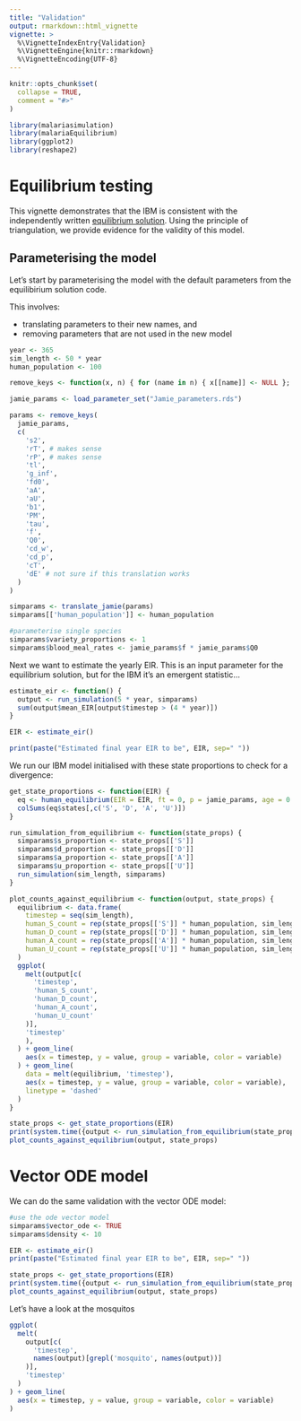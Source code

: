 ```yaml
---
title: "Validation"
output: rmarkdown::html_vignette
vignette: >
  %\VignetteIndexEntry{Validation}
  %\VignetteEngine{knitr::rmarkdown}
  %\VignetteEncoding{UTF-8}
---
```


```r
knitr::opts_chunk$set(
  collapse = TRUE,
  comment = "#>"
)
```

```r
library(malariasimulation)
library(malariaEquilibrium)
library(ggplot2)
library(reshape2)
```

# Equilibrium testing

This vignette demonstrates that the IBM is consistent with the independently written [equilibrium solution](https://github.com/mrc-ide/malariaEquilibrium). Using the principle of triangulation, we provide evidence for the validity of this model.  

## Parameterising the model

Let's start by parameterising the model with the default parameters from the equilibirium solution code.

This involves:

 * translating parameters to their new names, and
 * removing parameters that are not used in the new model
 
```r
year <- 365
sim_length <- 50 * year
human_population <- 100

remove_keys <- function(x, n) { for (name in n) { x[[name]] <- NULL }; x }

jamie_params <- load_parameter_set("Jamie_parameters.rds")

params <- remove_keys(
  jamie_params,
  c(
    's2',
    'rT', # makes sense
    'rP', # makes sense
    'tl',
    'g_inf',
    'fd0',
    'aA',
    'aU',
    'b1',
    'PM',
    'tau',
    'f',
    'Q0',
    'cd_w',
    'cd_p',
    'cT',
    'dE' # not sure if this translation works
  )
)

simparams <- translate_jamie(params)
simparams[['human_population']] <- human_population

#parameterise single species
simparams$variety_proportions <- 1
simparams$blood_meal_rates <- jamie_params$f * jamie_params$Q0
```

Next we want to estimate the yearly EIR. This is an input parameter for the equilibrium solution, but for the IBM it's an emergent statistic...

```r

estimate_eir <- function() {
  output <- run_simulation(5 * year, simparams)
  sum(output$mean_EIR[output$timestep > (4 * year)])
}

EIR <- estimate_eir()

print(paste("Estimated final year EIR to be", EIR, sep=" "))
```

We run our IBM model initialised with these state proportions to check for a divergence:

```r

get_state_proportions <- function(EIR) {
  eq <- human_equilibrium(EIR = EIR, ft = 0, p = jamie_params, age = 0:100)
  colSums(eq$states[,c('S', 'D', 'A', 'U')])
}

run_simulation_from_equilibrium <- function(state_props) {
  simparams$s_proportion <- state_props[['S']]
  simparams$d_proportion <- state_props[['D']]
  simparams$a_proportion <- state_props[['A']]
  simparams$u_proportion <- state_props[['U']]
  run_simulation(sim_length, simparams)
}

plot_counts_against_equilibrium <- function(output, state_props) {
  equilibrium <- data.frame(
    timestep = seq(sim_length),
    human_S_count = rep(state_props[['S']] * human_population, sim_length),
    human_D_count = rep(state_props[['D']] * human_population, sim_length),
    human_A_count = rep(state_props[['A']] * human_population, sim_length),
    human_U_count = rep(state_props[['U']] * human_population, sim_length)
  )
  ggplot(
    melt(output[c(
      'timestep',
      'human_S_count',
      'human_D_count',
      'human_A_count',
      'human_U_count'
    )],
    'timestep'
    ),
  ) + geom_line(
    aes(x = timestep, y = value, group = variable, color = variable)
  ) + geom_line(
    data = melt(equilibrium, 'timestep'),
    aes(x = timestep, y = value, group = variable, color = variable),
    linetype = 'dashed'
  )
}

state_props <- get_state_proportions(EIR)
print(system.time({output <- run_simulation_from_equilibrium(state_props)}))
plot_counts_against_equilibrium(output, state_props)
```

# Vector ODE model

We can do the same validation with the vector ODE model:

```r

#use the ode vector model
simparams$vector_ode <- TRUE
simparams$density <- 10

EIR <- estimate_eir()
print(paste("Estimated final year EIR to be", EIR, sep=" "))

state_props <- get_state_proportions(EIR)
print(system.time({output <- run_simulation_from_equilibrium(state_props)}))
plot_counts_against_equilibrium(output, state_props)
```


Let's have a look at the mosquitos
```r
ggplot(
  melt(
    output[c(
      'timestep',
      names(output)[grepl('mosquito', names(output))]
    )],
    'timestep'
  )
) + geom_line(
  aes(x = timestep, y = value, group = variable, color = variable)
)
```